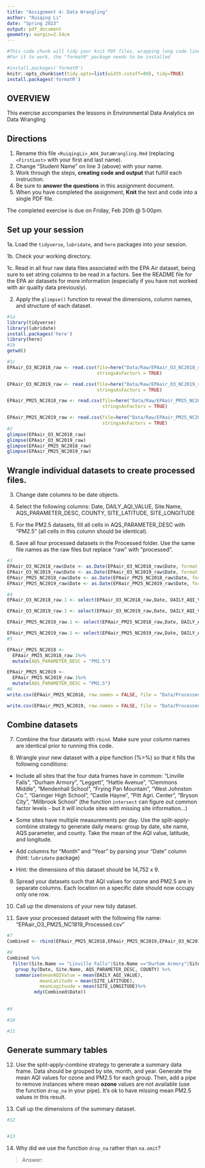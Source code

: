 ```yaml
---
title: "Assignment 4: Data Wrangling"
author: "Ruiqing Li"
date: "Spring 2023"
output: pdf_document
geometry: margin=2.54cm
---
```


```r
#This code chunk will tidy your knit PDF files, wrapping long code lines
#For it to work, the "formatR" package needs to be installed

#install.packages('formatR')
knitr::opts_chunk$set(tidy.opts=list(width.cutoff=80), tidy=TRUE)
install.packages('formatR')
```


## OVERVIEW

This exercise accompanies the lessons in Environmental Data Analytics on Data Wrangling 

## Directions

1.  Rename this file `<RuiqingLi>_A04_DataWrangling.Rmd` (replacing `<FirstLast>` with your first and last name).
2. Change "Student Name" on line 3 (above) with your name.
3. Work through the steps, **creating code and output** that fulfill each instruction.
4. Be sure to **answer the questions** in this assignment document.
5. When you have completed the assignment, **Knit** the text and code into a single PDF file.

The completed exercise is due on Friday, Feb 20th @ 5:00pm.

## Set up your session 

1a. Load the `tidyverse`,  `lubridate`, and `here` packages into your session.

1b. Check your working directory.

1c. Read in all four raw data files associated with the EPA Air dataset, being sure to set string columns to be read in a factors. See the README file for the EPA air datasets for more information (especially if you have not worked with air quality data previously). 

2. Apply the `glimpse()` function to reveal the dimensions, column names, and structure of each dataset. 

```r
#1a 
library(tidyverse)
library(lubridate)
install.packages('here')
library(here)
#1b 
getwd()
```

```r
#1c 
EPAair_O3_NC2018_raw <- read.csv(file=here("Data/Raw/EPAair_O3_NC2018_raw.csv"),
                                 stringsAsFactors = TRUE)

EPAair_O3_NC2019_raw <- read.csv(file=here("Data/Raw/EPAair_O3_NC2019_raw.csv"),
                                 stringsAsFactors = TRUE)

EPAair_PM25_NC2018_raw <- read.csv(file=here("Data/Raw/EPAair_PM25_NC2018_raw.csv"),
                                   stringsAsFactors = TRUE)

EPAair_PM25_NC2019_raw <- read.csv(file=here("Data/Raw/EPAair_PM25_NC2019_raw.csv"),
                                   stringsAsFactors = TRUE)
#2 
glimpse(EPAair_O3_NC2018_raw)
glimpse(EPAair_O3_NC2019_raw)
glimpse(EPAair_PM25_NC2018_raw)
glimpse(EPAair_PM25_NC2019_raw)
```


## Wrangle individual datasets to create processed files.

3. Change date columns to be date objects.

4. Select the following columns: Date, DAILY_AQI_VALUE, Site.Name, AQS_PARAMETER_DESC, COUNTY, SITE_LATITUDE, SITE_LONGITUDE

5. For the PM2.5 datasets, fill all cells in AQS_PARAMETER_DESC with "PM2.5" (all cells in this column should be identical).

6. Save all four processed datasets in the Processed folder. Use the same file names as the raw files but replace "raw" with "processed".

```r
#3
EPAair_O3_NC2018_raw$Date <- as.Date(EPAair_O3_NC2018_raw$Date, format = "%m/%d/%Y")
EPAair_O3_NC2019_raw$Date <- as.Date(EPAair_O3_NC2019_raw$Date, format = "%m/%d/%Y")
EPAair_PM25_NC2018_raw$Date <- as.Date(EPAair_PM25_NC2018_raw$Date, format = "%m/%d/%Y")
EPAair_PM25_NC2019_raw$Date <- as.Date(EPAair_PM25_NC2019_raw$Date, format = "%m/%d/%Y")
```

```r
#4
EPAair_O3_NC2018_raw.1 <- select(EPAair_O3_NC2018_raw,Date, DAILY_AQI_VALUE, Site.Name, AQS_PARAMETER_DESC, COUNTY, SITE_LATITUDE, SITE_LONGITUDE)

EPAair_O3_NC2019_raw.1 <- select(EPAair_O3_NC2019_raw,Date, DAILY_AQI_VALUE, Site.Name, AQS_PARAMETER_DESC, COUNTY, SITE_LATITUDE, SITE_LONGITUDE)

EPAair_PM25_NC2018_raw.1 <- select(EPAair_PM25_NC2018_raw,Date, DAILY_AQI_VALUE, Site.Name, AQS_PARAMETER_DESC, COUNTY, SITE_LATITUDE, SITE_LONGITUDE)

EPAair_PM25_NC2019_raw.1 <- select(EPAair_PM25_NC2019_raw,Date, DAILY_AQI_VALUE, Site.Name, AQS_PARAMETER_DESC, COUNTY, SITE_LATITUDE, SITE_LONGITUDE)
#5

EPAair_PM25_NC2018 <-
  EPAair_PM25_NC2018_raw.1%>%
  mutate(AQS_PARAMETER_DESC = "PM2.5")

EPAair_PM25_NC2019 <-
  EPAair_PM25_NC2019_raw.1%>%
  mutate(AQS_PARAMETER_DESC = "PM2.5")
#6
write.csv(EPAair_PM25_NC2018, row.names = FALSE, file = "Data/Processed/EPAair_PM25_NC2018_Processed.csv")

write.csv(EPAair_PM25_NC2019, row.names = FALSE, file = "Data/Processed/EPAair_PM25_NC2019_Processed.csv")
```


## Combine datasets

7. Combine the four datasets with `rbind`. Make sure your column names are identical prior to running this code.

8. Wrangle your new dataset with a pipe function (%>%) so that it fills the following conditions: 

  * Include all sites that the four data frames have in common: "Linville Falls", "Durham Armory", "Leggett", "Hattie Avenue", "Clemmons Middle", "Mendenhall School", "Frying Pan Mountain", "West Johnston Co.", "Garinger High School", "Castle Hayne", "Pitt Agri. Center", "Bryson City", "Millbrook School" (the function `intersect` can figure out common factor levels - but it will include sites with missing site information...) 

  * Some sites have multiple measurements per day. Use the split-apply-combine strategy to generate daily means: group by date, site name, AQS parameter, and county. Take the mean of the AQI value, latitude, and longitude.
  
  * Add columns for "Month" and "Year" by parsing your "Date" column (hint: `lubridate` package)
  
  * Hint: the dimensions of this dataset should be 14,752 x 9.

9. Spread your datasets such that AQI values for ozone and PM2.5 are in separate columns. Each location on a specific date should now occupy only one row.

10. Call up the dimensions of your new tidy dataset.

11. Save your processed dataset with the following file name: "EPAair_O3_PM25_NC1819_Processed.csv"

```r
#7 
Combined <- rbind(EPAair_PM25_NC2018,EPAair_PM25_NC2019,EPAair_O3_NC2019_raw.1,EPAair_O3_NC2018_raw.1)

#8 
Combined %>% 
  filter(Site.Name == "Linville Falls"|Site.Name =="Durham Armory"|Site.Name =="Leggett"| Site.Name =="Hattie Avenue"| Site.Name =="Clemmons Middle"| Site.Name =="Mendenhall School"| Site.Name =="Frying Pan Mountain"| Site.Name =="West Johnston Co."| Site.Name =="Garinger High School"|Site.Name == "Castle Hayne"| Site.Name =="Pitt Agri. Center"| Site.Name =="Bryson City"|Site.Name =="Millbrook School") %>%
   group_by(Date, Site.Name, AQS_PARAMETER_DESC, COUNTY) %>%
   summarise(meanAQIValue = mean(DAILY_AQI_VALUE), 
            meanLatitude = mean(SITE_LATITUDE), 
            meanLogituude = mean(SITE_LONGITUDE)%>%
          mdy(Combined$Date))
  
 
#9

#10

#11

```


## Generate summary tables

12. Use the split-apply-combine strategy to generate a summary data frame. Data should be grouped by site, month, and year. Generate the mean AQI values for ozone and PM2.5 for each group. Then, add a pipe to remove instances where mean **ozone** values are not available (use the function `drop_na` in your pipe). It's ok to have missing mean PM2.5 values in this result. 

13. Call up the dimensions of the summary dataset.

```r

#12


#13


```

14. Why did we use the function `drop_na` rather than `na.omit`?

> Answer: 
